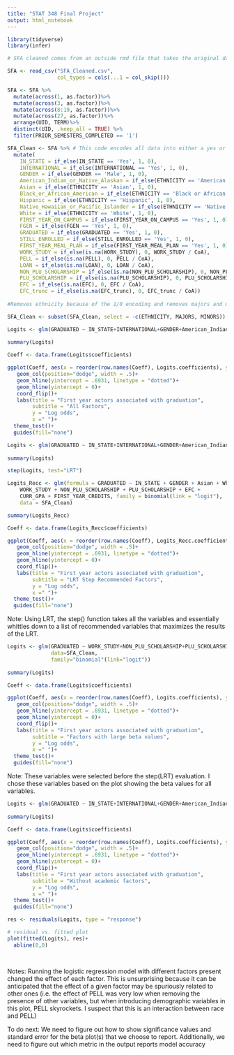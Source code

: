 ---
title: "STAT 348 Final Project"
output: html_notebook
---

```{r, message=FALSE, warning=FALSE}
library(tidyverse)
library(infer)

# SFA cleaned comes from an outside rmd file that takes the original data and joins cost of attendance data, calculates a truncated EFC value, and creates an EFC level label based on the amount of need based aid a student receives

SFA <- read_csv("SFA_Cleaned.csv",
                col_types = cols(...1 = col_skip())) 

SFA <- SFA %>%
  mutate(across(1, as.factor))%>%
  mutate(across(3, as.factor))%>%
  mutate(across(8:19, as.factor))%>%
  mutate(across(27, as.factor))%>%
  arrange(UID, TERM)%>%
  distinct(UID, .keep_all = TRUE) %>%
  filter(PRIOR_SEMESTERS_COMPLETED == '1')

SFA_Clean <- SFA %>% # This code encodes all data into either a yes or a no
  mutate(
    IN_STATE = if_else(IN_STATE == 'Yes', 1, 0),
    INTERNATIONAL = if_else(INTERNATIONAL == 'Yes', 1, 0),
    GENDER = if_else(GENDER == 'Male', 1, 0),
    American_Indian_or_Native_Alaskan = if_else(ETHNICITY == 'American Indian or Native Alaskan', 1, 0),
    Asian = if_else(ETHNICITY == 'Asian', 1, 0),
    Black_or_African_American = if_else(ETHNICITY == 'Black or African American', 1, 0),
    Hispanic = if_else(ETHNICITY == 'Hispanic', 1, 0),
    Native_Hawaiian_or_Pacific_Islander = if_else(ETHNICITY == 'Native Hawaiian or Pacific Islander', 1, 0),
    White = if_else(ETHNICITY == 'White', 1, 0),
    FIRST_YEAR_ON_CAMPUS = if_else(FIRST_YEAR_ON_CAMPUS == 'Yes', 1, 0),
    FGEN = if_else(FGEN == 'Yes', 1, 0),
    GRADUATED = if_else(GRADUATED == 'Yes', 1, 0),
    STILL_ENROLLED = if_else(STILL_ENROLLED == 'Yes', 1, 0),
    FIRST_YEAR_MEAL_PLAN = if_else(FIRST_YEAR_MEAL_PLAN == 'Yes', 1, 0),
    WORK_STUDY = if_else(is.na(WORK_STUDY), 0, WORK_STUDY / CoA),
    PELL = if_else(is.na(PELL), 0, PELL / CoA),
    LOAN = if_else(is.na(LOAN), 0, LOAN / CoA),
    NON_PLU_SCHOLARSHIP = if_else(is.na(NON_PLU_SCHOLARSHIP), 0, NON_PLU_SCHOLARSHIP / CoA),
    PLU_SCHOLARSHIP = if_else(is.na(PLU_SCHOLARSHIP), 0, PLU_SCHOLARSHIP / CoA),
    EFC = if_else(is.na(EFC), 0, EFC / CoA),
    EFC_trunc = if_else(is.na(EFC_trunc), 0, EFC_trunc / CoA))
  
#Removes ethnicity because of the 1/0 encoding and removes majors and minors because of time (there are over a hundred different majors and minors, we would need to figure out an encoding scheme that we don't have time to do.)

SFA_Clean <- subset(SFA_Clean, select = -c(ETHNICITY, MAJORS, MINORS)) 

```

```{r}

Logits <- glm(GRADUATED ~ IN_STATE+INTERNATIONAL+GENDER+American_Indian_or_Native_Alaskan+Asian+Black_or_African_American+Hispanic+Native_Hawaiian_or_Pacific_Islander+White+FIRST_YEAR_ON_CAMPUS+FGEN+FIRST_YEAR_MEAL_PLAN+WORK_STUDY+PELL+LOAN+NON_PLU_SCHOLARSHIP+PLU_SCHOLARSHIP+EFC+EFC_trunc+CURR_GPA+FIRST_YEAR_CREDITS+DFWIS, data=SFA_Clean, family="binomial"(link="logit"))
 
summary(Logits)

Coeff <- data.frame(Logits$coefficients)

ggplot(Coeff, aes(x = reorder(row.names(Coeff), Logits.coefficients), y = Logits.coefficients, fill = row.names(Coeff)))+
   geom_col(position="dodge", width = .5)+
   geom_hline(yintercept = .6931, linetype = "dotted")+
   geom_hline(yintercept = 0)+
   coord_flip()+
   labs(title = "First year actors associated with graduation",
        subtitle = "All Factors",
        y = "Log odds", 
        x =" ")+
  theme_test()+
  guides(fill="none")

```

```{r}
Logits <- glm(GRADUATED ~ IN_STATE+INTERNATIONAL+GENDER+American_Indian_or_Native_Alaskan+Asian+Black_or_African_American+Hispanic+Native_Hawaiian_or_Pacific_Islander+White+FIRST_YEAR_ON_CAMPUS+FGEN+FIRST_YEAR_MEAL_PLAN+WORK_STUDY+PELL+LOAN+NON_PLU_SCHOLARSHIP+PLU_SCHOLARSHIP+EFC+EFC_trunc+CURR_GPA+FIRST_YEAR_CREDITS+DFWIS, data=SFA_Clean, family="binomial"(link="logit"))
 
summary(Logits)

step(Logits, test="LRT")


```
```{r}
Logits_Recc <- glm(formula = GRADUATED ~ IN_STATE + GENDER + Asian + White + 
    WORK_STUDY + NON_PLU_SCHOLARSHIP + PLU_SCHOLARSHIP + EFC + 
    CURR_GPA + FIRST_YEAR_CREDITS, family = binomial(link = "logit"), 
    data = SFA_Clean)

summary(Logits_Recc)

Coeff <- data.frame(Logits_Recc$coefficients)

ggplot(Coeff, aes(x = reorder(row.names(Coeff), Logits_Recc.coefficients), y = Logits_Recc.coefficients, fill = row.names(Coeff)))+
   geom_col(position="dodge", width = .5)+
   geom_hline(yintercept = .6931, linetype = "dotted")+
   geom_hline(yintercept = 0)+
   coord_flip()+
   labs(title = "First year actors associated with graduation",
        subtitle = "LRT Step Recommended Factors",
        y = "Log odds", 
        x =" ")+
  theme_test()+
  guides(fill="none")
```
Note: Using LRT, the step() function takes all the variables and essentially whittles down to a list of recommended variables that maximizes the results of the LRT. 

```{r}
Logits <- glm(GRADUATED ~ WORK_STUDY+NON_PLU_SCHOLARSHIP+PLU_SCHOLARSHIP+CURR_GPA, 
              data=SFA_Clean,
              family="binomial"(link="logit"))
 
summary(Logits)

Coeff <- data.frame(Logits$coefficients)

ggplot(Coeff, aes(x = reorder(row.names(Coeff), Logits.coefficients), y = Logits.coefficients, fill = row.names(Coeff)))+
   geom_col(position="dodge", width = .5)+
   geom_hline(yintercept = .6931, linetype = "dotted")+
   geom_hline(yintercept = 0)+
   coord_flip()+
   labs(title = "First year actors associated with graduation",
        subtitle = "Factors with large beta values",
        y = "Log odds", 
        x =" ")+
  theme_test()+
  guides(fill="none")

```
Note: These variables were selected before the step(LRT) evaluation. I chose these variables based on the plot showing the beta values for all variables.

```{r}
Logits <- glm(GRADUATED ~ IN_STATE+INTERNATIONAL+GENDER+American_Indian_or_Native_Alaskan+Asian+Black_or_African_American+Hispanic+Native_Hawaiian_or_Pacific_Islander+White+FIRST_YEAR_ON_CAMPUS+FGEN+FIRST_YEAR_MEAL_PLAN+WORK_STUDY+PELL+LOAN+NON_PLU_SCHOLARSHIP+PLU_SCHOLARSHIP+EFC+EFC_trunc, data=SFA_Clean, family="binomial"(link="logit"))
 
summary(Logits)

Coeff <- data.frame(Logits$coefficients)

ggplot(Coeff, aes(x = reorder(row.names(Coeff), Logits.coefficients), y = Logits.coefficients, fill = row.names(Coeff)))+
   geom_col(position="dodge", width = .5)+
   geom_hline(yintercept = .6931, linetype = "dotted")+
   geom_hline(yintercept = 0)+
   coord_flip()+
   labs(title = "First year actors associated with graduation",
        subtitle = "Without academic factors",
        y = "Log odds", 
        x =" ")+
  theme_test()+
  guides(fill="none")

res <- residuals(Logits, type = "response")

# residual vs. fitted plot 
plot(fitted(Logits), res)+
  abline(0,0) 

 


```
Notes: Running the logistic regression model with different factors present changed the effect of each factor. This is unsurprising because it can be anticipated that the effect of a given factor may be spuriously related to other ones (i.e. the effect of PELL was very low when removing the presence of other variables, but when introducing demographic variables in this plot, PELL skyrockets. I suspect that this is an interaction between race and PELL)


To do next: We need to figure out how to show significance values and standard error for the beta plot(s) that we choose to report. Additionally, we need to figure out which metric in the output reports model accuracy


```{r}

```

